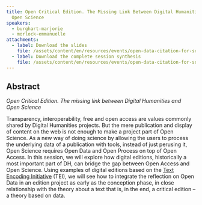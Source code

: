 ```yaml
---
title: Open Critical Edition. The Missing Link Between Digital Humanities and
  Open Science
speakers:
  - burghart-marjorie
  - morlock-emmanuelle
attachments:
  - label: Download the slides
    file: /assets/content/en/resources/events/open-data-citation-for-social-science-and-humanities/sessions/1/2.1-Open-Critical-Edition.pdf
  - label: Download the complete session synthesis
    file: /assets/content/en/resources/events/open-data-citation-for-social-science-and-humanities/sessions/1/DARIAH_Winter_School-2-OpenCriticalEdition.pdf
---
```

## Abstract

*Open Critical Edition. The missing link between Digital Humanities and Open Science*

Transparency, interoperability, free and open access are values commonly shared by Digital Humanities projects. But the mere publication and display of content on the web is not enough to make a project part of Open Science. As a new way of doing science by allowing the users to process the underlying data of a publication with tools, instead of just perusing it, Open Science requires Open Data and Open Process on top of Open Access. In this session, we will explore how digital editions, historically a most important part of DH, can bridge the gap between Open Access and Open Science. Using examples of digital editions based on the [Text Encoding Initiative](http://www.tei-c.org/index.xml) (TEI), we will see how to integrate the reflection on Open Data in an edition project as early as the conception phase, in close relationship with the theory about a text that is, in the end, a critical edition – a theory based on data.
